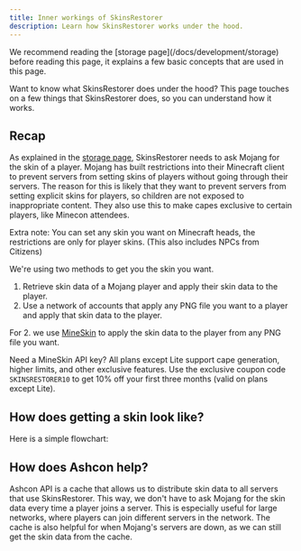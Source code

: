 ```yaml
---
title: Inner workings of SkinsRestorer
description: Learn how SkinsRestorer works under the hood.
---
```



<Callout type="info">
  We recommend reading the [storage page](/docs/development/storage) before
  reading this page, it explains a few basic concepts that are used in this
  page.
</Callout>

Want to know what SkinsRestorer does under the hood? This page touches on a few things that SkinsRestorer does, so you can understand how it works.

## Recap

As explained in the [storage page](/docs/development/storage), SkinsRestorer needs to ask Mojang for the skin of a player.
Mojang has built restrictions into their Minecraft client to prevent servers from setting skins of players without going through their servers.
The reason for this is likely that they want to prevent servers from setting explicit skins for players, so children are not exposed to inappropriate content.
They also use this to make capes exclusive to certain players, like Minecon attendees.

<Callout emoji="📔">
  Extra note: You can set any skin you want on Minecraft heads, the restrictions
  are only for player skins. (This also includes NPCs from Citizens)
</Callout>

We're using two methods to get you the skin you want.

1. Retrieve skin data of a Mojang player and apply their skin data to the player.
2. Use a network of accounts that apply any PNG file you want to a player and apply that skin data to the player.

For 2. we use [MineSkin](https://mineskin.org) to apply the skin data to the player from any PNG file you want.

<Callout emoji="🎉">
  Need a MineSkin API key? All plans except Lite support cape generation,
  higher limits, and other exclusive features. Use the exclusive coupon code
  <code>SKINSRESTORER10</code> to get 10% off your first three months (valid on
  plans except Lite).
</Callout>

## How does getting a skin look like?

Here is a simple flowchart:

<Mermaid chart="
sequenceDiagram
    create participant U as User
    create participant SR as SkinsRestorer
    U->>SR: /skin <name>
    create participant M as Mojang
    SR->>M: UUID of <name>?
    M->>SR: <uuid>
    SR->>M: Skin of <uuid>?
    destroy M
    M->>SR: Skin <value> & <signature>
    SR->>U: Skin <value> & <signature>
" />

## How does Ashcon help?

Ashcon API is a cache that allows us to distribute skin data to all servers that use SkinsRestorer.
This way, we don't have to ask Mojang for the skin data every time a player joins a server.
This is especially useful for large networks, where players can join different servers in the network.
The cache is also helpful for when Mojang's servers are down, as we can still get the skin data from the cache.
